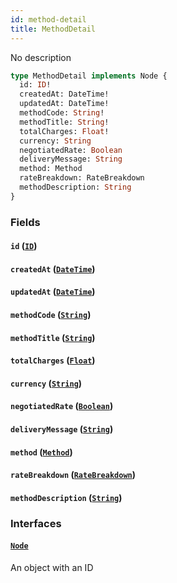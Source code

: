 ```yaml
---
id: method-detail
title: MethodDetail
---
```


No description

```graphql
type MethodDetail implements Node {
  id: ID!
  createdAt: DateTime!
  updatedAt: DateTime!
  methodCode: String!
  methodTitle: String!
  totalCharges: Float!
  currency: String
  negotiatedRate: Boolean
  deliveryMessage: String
  method: Method
  rateBreakdown: RateBreakdown
  methodDescription: String
}
```

### Fields

#### `id` ([`ID`](../rate-manager-service/scalars/id))

#### `createdAt` ([`DateTime`](../rate-manager-service/scalars/date-time))

#### `updatedAt` ([`DateTime`](../rate-manager-service/scalars/date-time))

#### `methodCode` ([`String`](../rate-manager-service/scalars/string))

#### `methodTitle` ([`String`](../rate-manager-service/scalars/string))

#### `totalCharges` ([`Float`](../rate-manager-service/scalars/float))

#### `currency` ([`String`](../rate-manager-service/scalars/string))

#### `negotiatedRate` ([`Boolean`](../rate-manager-service/scalars/boolean))

#### `deliveryMessage` ([`String`](../rate-manager-service/scalars/string))

#### `method` ([`Method`](../rate-manager-service/objects/method))

#### `rateBreakdown` ([`RateBreakdown`](../rate-manager-service/objects/rate-breakdown))

#### `methodDescription` ([`String`](../rate-manager-service/scalars/string))

### Interfaces

#### [`Node`](../rate-manager-service/interfaces/node)

An object with an ID
